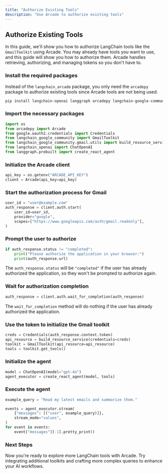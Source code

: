 ```yaml
---
title: "Authorize Existing Tools"
description: "Use Arcade to authorize existing tools"
---
```



## Authorize Existing Tools

In this guide, we'll show you how to authorize LangChain tools like the `GmailToolkit` using Arcade. You may already have tools you want to use, and this guide will show you how to authorize them. Arcade handles retrieving, authorizing, and managing tokens so you don't have to.

<Steps>

### Install the required packages

Instead of the `langchain_arcade` package, you only need the `arcadepy` package to authorize existing tools since Arcade tools are not being used.

```bash
pip install langchain-openai langgraph arcadepy langchain-google-community
```

### Import the necessary packages

```python
import os
from arcadepy import Arcade
from google.oauth2.credentials import Credentials
from langchain_google_community import GmailToolkit
from langchain_google_community.gmail.utils import build_resource_service
from langchain_openai import ChatOpenAI
from langgraph.prebuilt import create_react_agent
```

### Initialize the Arcade client

```python
api_key = os.getenv("ARCADE_API_KEY")
client = Arcade(api_key=api_key)
```

### Start the authorization process for Gmail

```python
user_id = "user@example.com"
auth_response = client.auth.start(
    user_id=user_id,
    provider="google",
    scopes=["https://www.googleapis.com/auth/gmail.readonly"],
)
```

### Prompt the user to authorize

```python
if auth_response.status != "completed":
    print("Please authorize the application in your browser:")
    print(auth_response.url)
```

The `auth_response.status` will be `"completed"` if the user has already authorized the application, so they won't be prompted to authorize again.

### Wait for authorization completion

```python
auth_response = client.auth.wait_for_completion(auth_response)
```

The `wait_for_completion` method will do nothing if the user has already authorized the application.

### Use the token to initialize the Gmail toolkit

```python
creds = Credentials(auth_response.context.token)
api_resource = build_resource_service(credentials=creds)
toolkit = GmailToolkit(api_resource=api_resource)
tools = toolkit.get_tools()
```

### Initialize the agent

```python
model = ChatOpenAI(model="gpt-4o")
agent_executor = create_react_agent(model, tools)
```

### Execute the agent

```python
example_query = "Read my latest emails and summarize them."

events = agent_executor.stream(
    {"messages": [("user", example_query)]},
    stream_mode="values",
)
for event in events:
    event["messages"][-1].pretty_print()
```

</Steps>

### Next Steps

Now you're ready to explore more LangChain tools with Arcade. Try integrating additional toolkits and crafting more complex queries to enhance your AI workflows.
